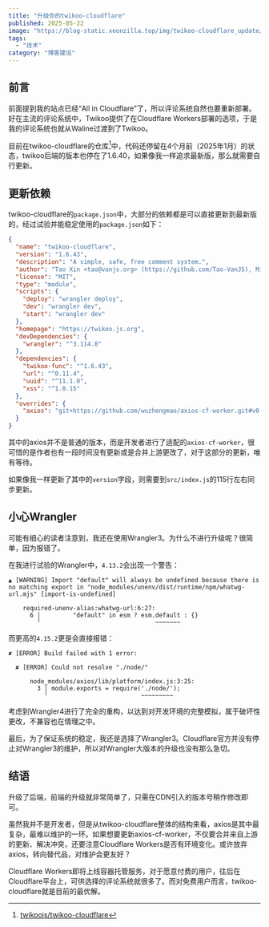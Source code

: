 ```yaml
---
title: "升级你的twikoo-cloudflare"
published: 2025-05-22
image: "https://blog-static.xeonzilla.top/img/twikoo-cloudflare_update/cover.avif"
tags: 
  - "技术"
category: "博客建设"
---
```

## 前言
前面提到我的站点已经“All in Cloudflare”了，所以评论系统自然也要重新部署。好在主流的评论系统中，Twikoo提供了在Cloudflare Workers部署的选项，于是我的评论系统也就从Waline过渡到了Twikoo。

目前在twikoo-cloudflare的仓库[^1]中，代码还停留在4个月前（2025年1月）的状态，twikoo后端的版本也停在了1.6.40，如果像我一样追求最新版，那么就需要自行更新。

## 更新依赖
twikoo-cloudflare的`package.json`中，大部分的依赖都是可以直接更新到最新版的，经过试验并能稳定使用的`package.json`如下：
```json title="package.json" collapse={4-11} {3, 15, 18-21}
{
  "name": "twikoo-cloudflare",
  "version": "1.6.43",
  "description": "A simple, safe, free comment system.",
  "author": "Tao Xin <tao@vanjs.org> (https://github.com/Tao-VanJS), Mingy <master@mingy.org> (https://github.com/wuzhengmao)",
  "license": "MIT",
  "type": "module",
  "scripts": {
    "deploy": "wrangler deploy",
    "dev": "wrangler dev",
    "start": "wrangler dev"
  },
  "homepage": "https://twikoo.js.org",
  "devDependencies": {
    "wrangler": "^3.114.8"
  },
  "dependencies": {
    "twikoo-func": "^1.6.43",
    "url": "^0.11.4",
    "uuid": "^11.1.0",
    "xss": "^1.0.15"
  },
  "overrides": {
    "axios": "git+https://github.com/wuzhengmao/axios-cf-worker.git#v0.x-cf"
  }
}
```

其中的axios并不是普通的版本，而是开发者进行了适配的`axios-cf-worker`，很可惜的是作者也有一段时间没有更新或是合并上游更改了，对于这部分的更新，唯有等待。

如果像我一样更新了其中的`version`字段，则需要到`src/index.js`的115行左右同步更新。

## 小心Wrangler
可能有细心的读者注意到，我还在使用Wrangler3。为什么不进行升级呢？很简单，因为报错了。

在我进行试验的Wrangler中，`4.13.2`会出现一个警告：
```log title="bulid.log"
▲ [WARNING] Import "default" will always be undefined because there is no matching export in "node_modules/unenv/dist/runtime/npm/whatwg-url.mjs" [import-is-undefined]

    required-unenv-alias:whatwg-url:6:27:
      6 │         "default" in esm ? esm.default : {}
        ╵                                ~~~~~~~
```

而更高的`4.15.2`更是会直接报错：
```log title="build.log"
✘ [ERROR] Build failed with 1 error:

  ✘ [ERROR] Could not resolve "./node/"
	 
      node_modules/axios/lib/platform/index.js:3:25:
        3 │ module.exports = require('./node/');
          ╵                          ~~~~~~~~~
```

考虑到Wrangler4进行了完全的重构，以达到对开发环境的完整模拟，属于破坏性更改，不兼容也在情理之中。

最后，为了保证系统的稳定，我还是选择了Wrangler3。Cloudflare官方并没有停止对Wrangler3的维护，所以对Wrangler大版本的升级也没有那么急切。

## 结语
升级了后端，前端的升级就非常简单了，只需在CDN引入的版本号稍作修改即可。

虽然我并不是开发者，但是从twikoo-cloudflare整体的结构来看，axios是其中最复杂，最难以维护的一环。如果想要更新axios-cf-worker，不仅要合并来自上游的更新、解决冲突，还要注意Cloudflare Workers是否有环境变化。或许放弃axios，转向替代品，对维护会更友好？

Cloudflare Workers即将上线容器托管服务，对于愿意付费的用户，往后在Cloudflare平台上，可供选择的评论系统就很多了。而对免费用户而言，twikoo-cloudflare就是目前的最优解。

[^1]:[twikoojs/twikoo-cloudflare](https://github.com/twikoojs/twikoo-cloudflare)